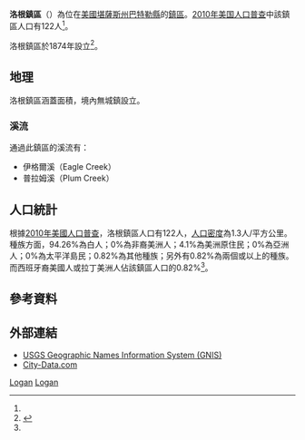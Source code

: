 {{noteTA
|G1=USState
}}
{{Infobox settlement
|official_name = 洛根鎮區
|native_name = Logan Township
|settlement_type = 鎮區
|image_map = Map highlighting Logan Township, Butler County, Kansas.svg
|map_caption = 洛根鎮區在巴特勒縣的位置
|coordinates_display = inline,title
|coordinates_region = US-KS
|subdivision_type = [[世界政區索引|國家]]
|subdivision_name = [[美国|美国]]
|subdivision_type1 = [[美國行政區劃|州]]
|subdivision_name1 = [[堪薩斯州|堪薩斯州]]
|subdivision_type2 = [[堪萨斯州行政区划|縣]]
|subdivision_name2 = [[巴特勒縣_(堪薩斯州)|巴特勒縣]]
|area_total_km2 = 93.91
|area_land_km2 = 93.76
|area_water_km2 = 0.15
|area_total_sq_mi = 36.26
|area_land_sq_mi = 36.2
|area_water_sq_mi = 0.06
|area_water_percent = 0.16
|population_as_of = [[2010年美国人口普查|2010]]
|population_footnotes = <ref name=census>{{cite web|url=http://www.census.gov/geo/www/gazetteer/gazetteer2010.html|title=2010 Census Gazetteer Files|publisher=[[美国人口调查局|美国人口调查局]]|accessdate=2016-02-28|archive-url=https://web.archive.org/web/20121021075704/http://www.census.gov/geo/www/gazetteer/gazetteer2010.html|archive-date=2012-10-21|dead-url=yes}}</ref>
|population_total = 122
|population_density_km2 = auto
|elevation_footnotes = 
|elevation_m = 437
|elevation_ft = 1434
|latd = 37
|latm = 35
|lats = 30
|latNS = N
|longd = 96
|longm = 46
|longs = 16
|longEW = W
|postal_code_type =
|postal_code = 
|blank_name = [[地名信息系统|GNIS]]
|blank_info = [http://geonames.usgs.gov/pls/gnispublic/f?p=gnispq:3:::NO::P3_FID:0474836 0474836]
|website = 
|footnotes = 
}}

'''洛根鎮區'''（{{lang-en|'''Logan Township'''}}）為位在[[美國|美國]][[堪薩斯州|堪薩斯州]][[巴特勒縣_(堪薩斯州)|巴特勒縣]]的[[行政鎮區|鎮區]]。[[2010年美国人口普查|2010年美国人口普查]]中該鎮區人口有122人<ref name=census/>。

洛根鎮區於1874年設立<ref>{{cite book|last=Mooney|first=Vol. P.|title=History of Butler County Kansas|url=http://books.google.com/books?id=h3YUAAAAYAAJ&pg=PA37|year=1916|publisher=Standard Publishing Company|page=37}}</ref>。

==地理==
洛根鎮區涵蓋面積{{convert|93.91|km2|sqmi}}，境內無城鎮設立。

===溪流===
通過此鎮區的溪流有：
*伊格爾溪（Eagle Creek）
*普拉姆溪（Plum Creek）

==人口統計==
根據[[2010年美國人口普查|2010年美國人口普查]]，洛根鎮區人口有122人，[[人口密度|人口密度]]為1.3人/平方公里。種族方面，94.26%為白人；0%為非裔美洲人；4.1%為美洲原住民；0%為亞洲人；0%為太平洋島民；0.82%為其他種族；另外有0.82%為兩個或以上的種族。而西班牙裔美國人或拉丁美洲人佔該鎮區人口的0.82%<ref name=census/>。

==參考資料==
{{reflist}}

==外部連結==
* [http://geonames.usgs.gov/domestic/index.html USGS Geographic Names Information System (GNIS)] {{Wayback|url=http://geonames.usgs.gov/domestic/index.html |date=20190428150204 }}
* [http://www.city-data.com/township/Logan-Butler-KS.html City-Data.com] {{Wayback|url=http://www.city-data.com/township/Logan-Butler-KS.html |date=20190719131934 }}

{{巴特勒縣 (堪薩斯州)}}

[[Category:巴特勒縣鎮區_(堪薩斯州)|Logan]]
[[Category:堪薩斯州鎮區|Logan]]

{{Kansas-stub}}